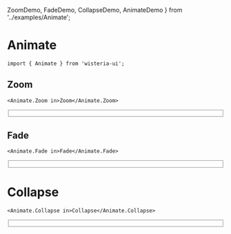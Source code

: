   ZoomDemo,
  FadeDemo,
  CollapseDemo,
  AnimateDemo
} from '../examples/Animate';

# Animate

```tsx
import { Animate } from 'wisteria-ui';
```

## Zoom

```tsx
<Animate.Zoom in>Zoom</Animate.Zoom>
```

<div class="mt-4">
  <Fieldset label="Zoom Transition">
    <AnimateDemo defaultVisible TransitionComponent={Animate.Zoom} />
  </Fieldset>
</div>

## Fade

```tsx
<Animate.Fade in>Fade</Animate.Fade>
```

<div class="mt-4">
  <Fieldset label="Fade Transition">
    <AnimateDemo TransitionComponent={Animate.Fade} />
  </Fieldset>
</div>

# Collapse

```tsx
<Animate.Collapse in>Collapse</Animate.Collapse>
```

<div class="mt-4">
  <Fieldset label="Collapse Transition">
    <AnimateDemo defaultVisible TransitionComponent={Animate.Collapse} />
  </Fieldset>
</div>
